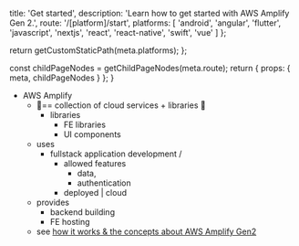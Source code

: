 
  title: 'Get started',
  description: 'Learn how to get started with AWS Amplify Gen 2.',
  route: '/[platform]/start',
  platforms: [
    'android',
    'angular',
    'flutter',
    'javascript',
    'nextjs',
    'react',
    'react-native',
    'swift',
    'vue'
  ]
};

  return getCustomStaticPath(meta.platforms);
};

  const childPageNodes = getChildPageNodes(meta.route);
  return {
    props: {
      meta,
      childPageNodes
    }
  };
}

* AWS Amplify
  * 👀== collection of cloud services + libraries 👀
    * libraries
      * FE libraries
      * UI components
  * uses
    * fullstack application development /
      * allowed features
        * data,
        * authentication
      * deployed | cloud
  * provides
    * backend building
    * FE hosting
  * see [how it works & the concepts about AWS Amplify Gen2](/[platform]/how-amplify-works/concepts/)

<Overview childPageNodes={props.childPageNodes} />
